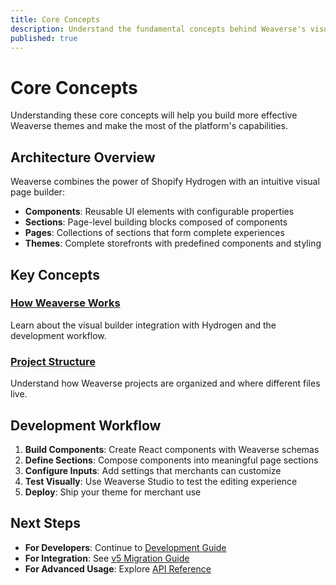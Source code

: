 ```yaml
---
title: Core Concepts
description: Understand the fundamental concepts behind Weaverse's visual page builder and Shopify Hydrogen integration.
published: true
---
```


# Core Concepts

Understanding these core concepts will help you build more effective Weaverse themes and make the most of the platform's capabilities.

## Architecture Overview

Weaverse combines the power of Shopify Hydrogen with an intuitive visual page builder:

- **Components**: Reusable UI elements with configurable properties
- **Sections**: Page-level building blocks composed of components  
- **Pages**: Collections of sections that form complete experiences
- **Themes**: Complete storefronts with predefined components and styling

## Key Concepts

### [How Weaverse Works](core-concepts/how-it-works)
Learn about the visual builder integration with Hydrogen and the development workflow.

### [Project Structure](core-concepts/project-structure)  
Understand how Weaverse projects are organized and where different files live.

## Development Workflow

1. **Build Components**: Create React components with Weaverse schemas
2. **Define Sections**: Compose components into meaningful page sections
3. **Configure Inputs**: Add settings that merchants can customize
4. **Test Visually**: Use Weaverse Studio to test the editing experience
5. **Deploy**: Ship your theme for merchant use

## Next Steps

- **For Developers**: Continue to [Development Guide](/development-guide/index)
- **For Integration**: See [v5 Migration Guide](/migration-advanced/v5-migration)
- **For Advanced Usage**: Explore [API Reference](/api-reference/introduction)